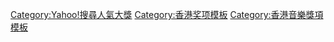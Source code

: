 {{Navbox
|name  = YAHOO!搜尋人氣大獎年度熱搜歌曲
|title = [[YAHOO!搜尋人氣大獎]]年度熱搜歌曲
|titlestyle = background:#C7B5E3
|groupstyle = background:#C7B5E3
|listclass = hlist
|group1=2010年代
|list1 = 
*2012 [[黃貫中]]《[[年少無知]]》
*2013 [[陳奕迅]]《任我行》
*2014 [[許志安]]《流淚行勝利道》
*2015 [[麥浚龍]]、[[謝安琪]]《[[羅生門 (歌曲)|羅生門]]》
*2016 [[鄭欣宜]]《女神》
*2017 [[李克勤]]《失魂記》
*2018 [[張敬軒]]《天才兒童1985》
|group2=2020年代
|list2 = 
*2020 [[莫文蔚]]《[[呼吸有害]]》
}}<noinclude>
[[Category:Yahoo!搜尋人氣大獎]]
[[Category:香港奖项模板]] 
[[Category:香港音樂獎項模板]]
</noinclude>